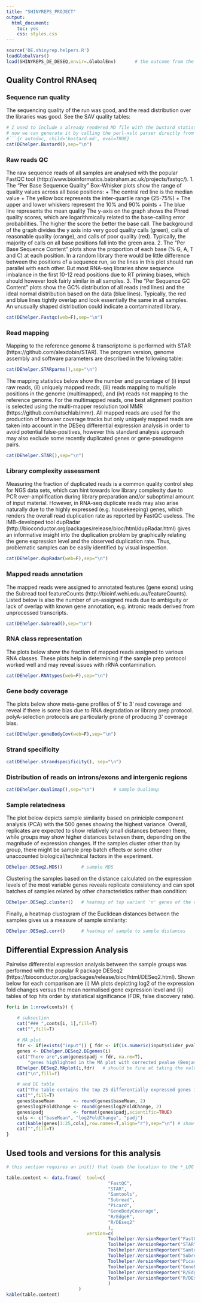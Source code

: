 ```yaml
---
title: "SHINYREPS_PROJECT"
output:
  html_document:
    toc: yes
    css: styles.css
---
```


<div class="contentbox">

```r
source('DE.shinyrep.helpers.R')
loadGlobalVars()
load(SHINYREPS_DE_DESEQ,envir=.GlobalEnv)		# the outcome from the DE analysis
``` 

## Quality Control RNAseq ##

### Sequence run quality
The sequencing quality of the run was good, and the read distribution over the libraries was good. See the SAV quality tables:

```r
# I used to include a already rendered MD file with the bustard statistics, but
# now we can generate it by calling the perl-xslt parser directly from the helpers
#```{r autodoc, child='bustard.md', eval=TRUE}
cat(DEhelper.Bustard(),sep="\n")
```

### Raw reads QC
The raw sequence reads of all samples are analysed with the popular FastQC tool (http://www.bioinformatics.babraham.ac.uk/projects/fastqc/).
1. The "Per Base Sequence Quality" Box-Whisker plots show the range of quality values across all base positions:
    + The central red line is the median value
    + The yellow box represents the inter-quartile range (25-75%)
    + The upper and lower whiskers represent the 10% and 90% points
    + The blue line represents the mean quality
The y-axis on the graph shows the Phred quality scores, which are logarithmically related to the base-calling error probabilities. The higher the score the better the base call. The background of the graph divides the y axis into very good quality calls (green), calls of reasonable quality (orange), and calls of poor quality (red). Typically, the majority of calls on all base positions fall into the green area.
2. The "Per Base Sequence Content" plots show the proportion of each base (% G, A, T and C) at each position. In a random library there would be little difference between the positions of a sequence run, so the lines in this plot should run parallel with each other. But most RNA-seq libraries show sequence imbalance in the first 10-12 read positions due to RT priming biases, which should however look fairly similar in all samples.
3. The "Per Sequence GC Content" plots show the GC% distribution of all reads (red lines) and the ideal normal distribution based on the data (blue lines). Typically, the red and blue lines tightly overlap and look essentially the same in all samples. An unusually shaped distribution could indicate a contaminated library.

```r
cat(DEhelper.Fastqc(web=F),sep="\n")
```

### Read mapping
Mapping to the reference genome & transcriptome is performed with STAR (https://github.com/alexdobin/STAR). The program version, genome assembly and software parameters are described in the following table:

```r
cat(DEhelper.STARparms(),sep="\n")
``` 

The mapping statistics below show the number and percentage of (i) input raw reads, (ii) uniquely mapped reads, (iii) reads mapping to multiple positions in the genome (multimapped), and (iv) reads not mapping to the reference genome. For the multimapped reads, one best alignment position is selected using the multi-mapper resolution tool MMR (https://github.com/ratschlab/mmr). All mapped reads are used for the production of browser coverage tracks but only uniquely mapped reads are taken into account in the DESeq differential expression analysis in order to avoid potential false-positives, however this standard analysis approach may also exclude some recently duplicated genes or gene-pseudogene pairs.

```r
cat(DEhelper.STAR(),sep="\n")
``` 

### Library complexity assessment
Measuring the fraction of duplicated reads is a common quality control step for NGS data sets, which can hint towards low library complexity due to PCR over-amplification during library preparation and/or suboptimal amount of input material. However, in RNA-seq  duplicate reads may also arise naturally due to the highly expressed (e.g. housekeeping) genes, which renders the overall read duplication rate as reported by FastQC useless. The IMB-developed tool dupRadar (http://bioconductor.org/packages/release/bioc/html/dupRadar.html) gives an informative insight into the duplication problem by graphically relating the gene expression level and the observed duplication rate. Thus, problematic samples can be easily identified by visual inspection.

```r
cat(DEhelper.dupRadar(web=F),sep="\n")
```

### Mapped reads annotation
The mapped reads were assigned to annotated features (gene exons) using the Subread tool featureCounts (http://bioinf.wehi.edu.au/featureCounts). Listed below is also the number of un-assigned reads due to ambiguity or lack of overlap with known gene annotation, e.g. intronic reads derived from unprocessed transcripts.

```r
cat(DEhelper.Subread(),sep="\n")
```

### RNA class representation
The plots below show the fraction of mapped reads assigned to various RNA classes. These plots help in determining if the sample prep protocol worked well and may reveal issues with rRNA contamination. 

```r
cat(DEhelper.RNAtypes(web=F),sep="\n")
```

### Gene body coverage
The plots below show meta-gene profiles of 5' to 3' read coverage and reveal if there is some bias due to RNA degradation or library prep protocol. polyA-selection protocols are particularly prone of producing 3' coverage bias.

```r
cat(DEhelper.geneBodyCov(web=F),sep="\n")
```

### Strand specificity 

```r
cat(DEhelper.strandspecificity(), sep="\n")
```

### Distribution of reads on introns/exons and intergenic regions ###

```r
cat(DEhelper.Qualimap(),sep="\n")		# sample Qualimap 
```

### Sample relatedness
The plot below depicts sample similarity based on priniciple component analysis (PCA) with the 500 genes showing the highest variance. Overall, replicates are expected to show relatively small distances between them, while groups may show higher distances between them, depending on the magnitude of expression changes. If the samples cluster other than by group, there might be sample prep batch effects or some other unaccounted biological/technical factors in the experiment. 

```r
DEhelper.DESeq2.MDS()		# sample MDS 
```

Clustering the samples based on the distance calculated on the expression levels of the most variable genes reveals replicate consistency and can spot batches of samples related by other characteristics rather than condition:

```r
DEhelper.DESeq2.cluster()	# heatmap of top variant 'n' genes of the rlog transformed counts (normalized and stabilized)
```

Finally, a heatmap clustogram of the Euclidean distances between the samples gives us a measure of sample similarity:

```r
DEhelper.DESeq2.corr()		# heatmap of sample to sample distances
```

## Differential Expression Analysis
Pairwise differential expression analysis between the sample groups was performed with the popular R package DESeq2 (https://bioconductor.org/packages/release/bioc/html/DESeq2.html). Shown below for each comparison are (i) MA plots depicting log2 of the expression fold changes versus the mean normalised gene expression level and (ii) tables of top hits order by statistical significance (FDR, false discovery rate).

```r
for(i in 1:nrow(conts)) {

	# subsection
	cat("### ",conts[i, 1],fill=T)	
	cat("",fill=T)
	
	# MA plot
	fdr <- if(exists("input")) { fdr <- if(is.numeric(input$slider_pval)) input$slider_pval else .01 } else .01
	genes <- DEhelper.DESeq2.DEgenes(i)
	cat("There are",sum(genes$padj < fdr, na.rm=T),
		"genes highlighted in the MA plot with corrected pvalue (Benjamini and Hochberg, FDR) <",fdr,"\n")
	DEhelper.DESeq2.MAplot(i,fdr)	# should be fine at taking the value from the UI slider
	cat("\n",fill=T)

	# and DE table
	cat("The table contains the top 25 differentially expressed genes in terms of fold change and FDR:",fill=T)
	cat("",fill=T)
	genes$baseMean       <- round(genes$baseMean, 2)
	genes$log2FoldChange <- round(genes$log2FoldChange, 2)
	genes$padj           <- format(genes$padj,scientific=TRUE)
    cols <- c("baseMean", "log2FoldChange", "padj")
	cat(kable(genes[1:25,cols],row.names=T,align="r"),sep="\n")	# show only the top 25 genes
	cat("",fill=T)
}
```

## Used tools and versions for this analysis

```r

# this section requires an init() that loads the location to the *_LOG variables 

table.content <- data.frame(  tool=c(
									  "FastQC",
									  "STAR",
									  "Samtools",
									  "Subread",
									  "Picard",
									  "GeneBodyCoverage",
									  "R/EdgeR",
									  "R/DEseq2"
									  ),
							  version=c(
									  Toolhelper.VersionReporter("FastQC",   SHINYREPS_FASTQC_LOG ),
									  Toolhelper.VersionReporter("STAR",     SHINYREPS_STAR_LOG ),
									  Toolhelper.VersionReporter("Samtools", SHINYREPS_BAMINDEX_LOG),
									  Toolhelper.VersionReporter("Subread",  SHINYREPS_SUBREAD_LOG),
									  Toolhelper.VersionReporter("Picard",   SHINYREPS_BAM2BW_LOG),
									  Toolhelper.VersionReporter("GeneBodyCoverage", SHINYREPS_GENEBODYCOVERAGE_LOGS),
									  Toolhelper.VersionReporter("R/EdgeR",  SHINYREPS_EDGER_LOGS ),
									  Toolhelper.VersionReporter("R/DEseq2", SHINYREPS_DESEQ_LOGS)
									  )
						   )
kable(table.content)

```

</div>

